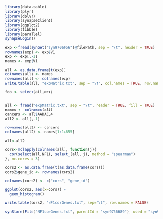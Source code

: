 
```r
library(data.table)
library(plyr)
library(dplyr)
library(synapseClient)
library(ggplot2)
library(tibble)
library(parallel)
synapseLogin()

exp <-fread(synGet("syn9706056")@filePath, sep = "\t", header = TRUE)
rownames(exp) <- exp$V1
exp <- exp[,-1]
names <- exp$V1 

all <- as.data.frame(t(exp))
colnames(all) <- names
rownames(all) <- colnames(exp)
write.table(all, "expMatrix.txt", sep = "\t", col.names = TRUE, row.names = TRUE)

foo <- select(all,NF1)


all <- fread("expMatrix.txt", sep = "\t", header = TRUE, fill = TRUE)
names <- colnames(all)
cancers <- all$AADACL4
all2 <- all[,-1]

rownames(all2) <- cancers
colnames(all2) <- names[1:14655]

all<-all2

cors<-mclapply(colnames(all), function(j){
  cor(select(all,NF1), select_(all, j), method = "spearman")
}, mc.cores = 3)

cors2 <- as.data.frame(t(as.data.frame(cors)))
cors2$gene_id <- rownames(cors2)

colnames(cors2) <- c("cors", "gene_id")

ggplot(cors2, aes(x=cors)) +
  geom_histogram()

write.table(cors2, "NF1corGenes.txt", sep="\t", row.names = FALSE)

synStore(File("NF1corGenes.txt", parentId = "syn9766689"), used = "syn9706056", executed = "https://raw.githubusercontent.com/Sage-Bionetworks/Synodos_NF2/master/TCGA_comparison/NF1correlatedGenes.Rmd")

```



